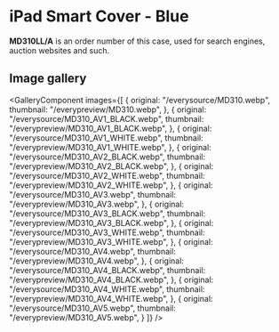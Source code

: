 
# iPad Smart Cover - Blue

<Callout type='info' emoji='👉🏻'>**MD310LL/A** is an order number of this case, used for search engines, auction websites and such.</Callout>

## Image gallery

<GalleryComponent
    images={[
      {
        original: "/everysource/MD310.webp",
        thumbnail: "/everypreview/MD310.webp",
      },
      {
        original: "/everysource/MD310_AV1_BLACK.webp",
        thumbnail: "/everypreview/MD310_AV1_BLACK.webp",
      },
      {
        original: "/everysource/MD310_AV1_WHITE.webp",
        thumbnail: "/everypreview/MD310_AV1_WHITE.webp",
      },
      {
        original: "/everysource/MD310_AV2_BLACK.webp",
        thumbnail: "/everypreview/MD310_AV2_BLACK.webp",
      },
      {
        original: "/everysource/MD310_AV2_WHITE.webp",
        thumbnail: "/everypreview/MD310_AV2_WHITE.webp",
      },
      {
        original: "/everysource/MD310_AV3.webp",
        thumbnail: "/everypreview/MD310_AV3.webp",
      },
      {
        original: "/everysource/MD310_AV3_BLACK.webp",
        thumbnail: "/everypreview/MD310_AV3_BLACK.webp",
      },
      {
        original: "/everysource/MD310_AV3_WHITE.webp",
        thumbnail: "/everypreview/MD310_AV3_WHITE.webp",
      },
      {
        original: "/everysource/MD310_AV4.webp",
        thumbnail: "/everypreview/MD310_AV4.webp",
      },
      {
        original: "/everysource/MD310_AV4_BLACK.webp",
        thumbnail: "/everypreview/MD310_AV4_BLACK.webp",
      },
      {
        original: "/everysource/MD310_AV4_WHITE.webp",
        thumbnail: "/everypreview/MD310_AV4_WHITE.webp",
      },
      {
        original: "/everysource/MD310_AV5.webp",
        thumbnail: "/everypreview/MD310_AV5.webp",
      }
    ]}
  />
